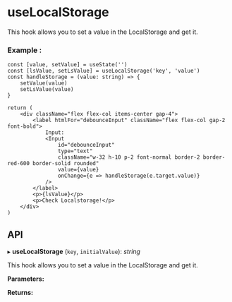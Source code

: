 



<Meta of={useLocalStorage} />

# useLocalStorage

This hook allows you to set a value in the LocalStorage and get it.

### Example :

```tsx
const [value, setValue] = useState('')
const [lsValue, setLsValue] = useLocalStorage('key', 'value')
const handleStorage = (value: string) => {
	setValue(value)
	setLsValue(value)
}

return (
	<div className="flex flex-col items-center gap-4">
		<label htmlFor="debounceInput" className="flex flex-col gap-2 font-bold">
			Input:
			<Input
				id="debounceInput"
				type="text"
				className="w-32 h-10 p-2 font-normal border-2 border-red-600 border-solid rounded"
				value={value}
				onChange={e => handleStorage(e.target.value)}
			/>
		</label>
		<p>{lsValue}</p>
		<p>Check Localstorage!</p>
	</div>
)
```

## **API**

▸ **useLocalStorage** (`key`, `initialValue`): _string_

This hook allows you to set a value in the LocalStorage and get it.

**Parameters:**

<Table headers={parameters.headers} data={parameters.data} />

**Returns:**

<Table headers={returns.headers} data={returns.data} />

<Canvas of={useLocalStorage.Example} />

<Controls />
